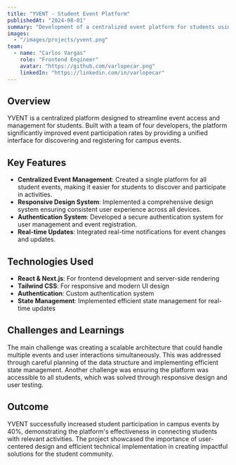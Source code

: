 ```yaml
---
title: "YVENT - Student Event Platform"
publishedAt: "2024-08-01"
summary: "Development of a centralized event platform for students using React and Next.js, improving event participation by 40%."
images:
  - "/images/projects/yvent.png"
team:
  - name: "Carlos Vargas"
    role: "Frontend Engineer"
    avatar: "https://github.com/varlopecar.png"
    linkedIn: "https://linkedin.com/in/varlopecar"
---
```


## Overview

YVENT is a centralized platform designed to streamline event access and management for students. Built with a team of four developers, the platform significantly improved event participation rates by providing a unified interface for discovering and registering for campus events.

## Key Features

- **Centralized Event Management**: Created a single platform for all student events, making it easier for students to discover and participate in activities.
- **Responsive Design System**: Implemented a comprehensive design system ensuring consistent user experience across all devices.
- **Authentication System**: Developed a secure authentication system for user management and event registration.
- **Real-time Updates**: Integrated real-time notifications for event changes and updates.

## Technologies Used

- **React & Next.js**: For frontend development and server-side rendering
- **Tailwind CSS**: For responsive and modern UI design
- **Authentication**: Custom authentication system
- **State Management**: Implemented efficient state management for real-time updates

## Challenges and Learnings

The main challenge was creating a scalable architecture that could handle multiple events and user interactions simultaneously. This was addressed through careful planning of the data structure and implementing efficient state management. Another challenge was ensuring the platform was accessible to all students, which was solved through responsive design and user testing.

## Outcome

YVENT successfully increased student participation in campus events by 40%, demonstrating the platform's effectiveness in connecting students with relevant activities. The project showcased the importance of user-centered design and efficient technical implementation in creating impactful solutions for the student community.
